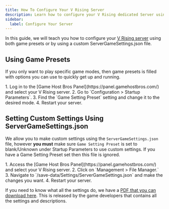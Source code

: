 ```yaml
---
title: How To Configure Your V Rising Server
description: Learn how to configure your V Rising dedicated Server using game presets or ServerGameSettings.json
sidebar:
  label: Configure Your Server
---
```


In this guide, we will teach you how to configure your [V Rising server](https://www.gamehostbros.com/v-rising-server-hosting/) using both game presets or by using a custom ServerGameSettings.json file.

## Using Game Presets

If you only want to play specific game modes, then game presets is filled with options you can use to quickly get up and running.

<Steps>
1. Log in to the [Game Host Bros Panel](https://panel.gamehostbros.com/) and select your V Rising server.
2. Go to `Configuration > Startup Parameters`.
3. Find the `Game Setting Preset` setting and change it to the desired mode.
4. Restart your server.
</Steps>

## Setting Custom Settings Using ServerGameSettings.json

We allow you to make custom settings using the `ServerGameSettings.json` file, however **you must** make sure `Game Setting Preset` is set to blank/Unknown under Startup Parameters to use custom settings. If you have a Game Setting Preset set then this file is ignored.

<Steps>
1. Access the [Game Host Bros Panel](https://panel.gamehostbros.com/) and select your V Rising server.
2. Click on `Management > File Manager.`
3. Navigate to `/save-data/Settings/ServerGameSettings.json` and make the changes you want.
4. Restart your server.
</Steps>

If you need to know what all the settings do, we have a [PDF that you can download here](https://cdn.stunlock.com/docs/vrising/VRising_Server_Game_Settings_1.0.4.79918.pdf). This is released by the game developers that contains all the settings and descriptions.